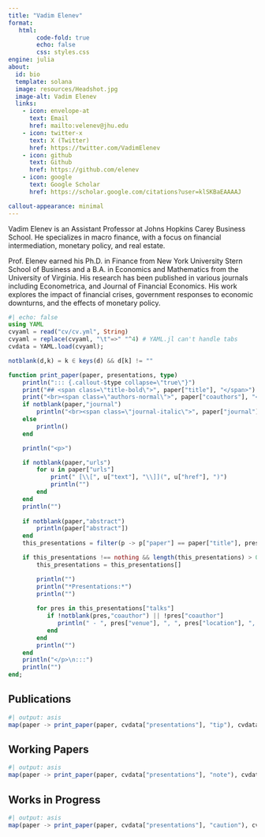 ```yaml
---
title: "Vadim Elenev"
format:
   html:
        code-fold: true
        echo: false
        css: styles.css
engine: julia
about:
  id: bio
  template: solana
  image: resources/Headshot.jpg
  image-alt: Vadim Elenev
  links:
    - icon: envelope-at
      text: Email
      href: mailto:velenev@jhu.edu 
    - icon: twitter-x
      text: X (Twitter)
      href: https://twitter.com/VadimElenev
    - icon: github
      text: Github
      href: https://github.com/elenev
    - icon: google
      text: Google Scholar
      href: https://scholar.google.com/citations?user=klSKBaEAAAAJ      

callout-appearance: minimal
---
```


:::{#bio}

Vadim Elenev is an Assistant Professor at Johns Hopkins Carey Business School. He specializes in macro finance, with a focus on financial intermediation, monetary policy, and real estate.

Prof. Elenev earned his Ph.D. in Finance from New York University Stern School of Business and a B.A. in Economics and Mathematics from the University of Virginia. His research has been published in various journals including Econometrica, and Journal of Financial Economics. His work explores the impact of financial crises, government responses to economic downturns, and the effects of monetary policy.

:::

```julia
#| echo: false
using YAML
cvyaml = read("cv/cv.yml", String)
cvyaml = replace(cvyaml, "\t"=>" "^4) # YAML.jl can't handle tabs
cvdata = YAML.load(cvyaml);

notblank(d,k) = k ∈ keys(d) && d[k] != ""

function print_paper(paper, presentations, type)
    println("::: {.callout-$type collapse=\"true\"}")
    print("## <span class=\"title-bold\">", paper["title"], "</span>")
    print("<br><span class=\"authors-normal\">", paper["coauthors"], "</span>")
    if notblank(paper,"journal")
        println("<br><span class=\"journal-italic\">", paper["journal"], "</span>")
    else
        println()
    end

    println("<p>")

    if notblank(paper,"urls")
        for u in paper["urls"]
            print(" [\\[", u["text"], "\\]](", u["href"], ")")
            println("")
        end
    end
    println("")
    
    if notblank(paper,"abstract")
        println(paper["abstract"])
    end
    this_presentations = filter(p -> p["paper"] == paper["title"], presentations)

    if this_presentations !== nothing && length(this_presentations) > 0
        this_presentations = this_presentations[]

        println("")
        println("*Presentations:*")
        println("")
        
        for pres in this_presentations["talks"]
           if !notblank(pres,"coauthor") || !pres["coauthor"]
              println(" - ", pres["venue"], ", ", pres["location"], ", ", pres["date"])
           end
        end
        println("")
    end
    println("</p>\n:::")
    println("")
end;
```


## Publications

```julia
#| output: asis
map(paper -> print_paper(paper, cvdata["presentations"], "tip"), cvdata["publications"]);
```

## Working Papers

```julia
#| output: asis
map(paper -> print_paper(paper, cvdata["presentations"], "note"), cvdata["working-papers"]);
```

## Works in Progress
```julia
#| output: asis
map(paper -> print_paper(paper, cvdata["presentations"], "caution"), cvdata["works-in-progress"]);
```